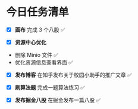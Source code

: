 # 今日任务清单

- [x] **画布**
完成 3 个八股 ✅

- [x] **资源中心优化**
- 删除 Minio 文件 ✅
- 优化资源信息查看界面 ✅

- [x] **发布博客**
在知乎发布关于校园小助手的推广文章 ✅

- [x] **刷算法题**
完成一题算法练习 ✅

- [x] **发布掘金八股**
在掘金发布一篇八股 ✅

